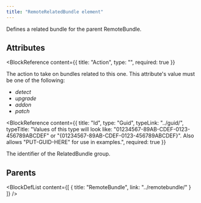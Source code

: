 ```yaml
---
title: "RemoteRelatedBundle element"
---
```



Defines a related bundle for the parent RemoteBundle.


## Attributes

<BlockWrapper>

  <BlockReference
    content={{
      title: "Action",
      type: "",
      required: true
    }}
  >
  The action to take on bundles related to this one. This attribute's value must be one of the following:
  - *detect*
  - *upgrade*
  - *addon*
  - *patch*
  </BlockReference>

  <BlockReference
    content={{
      title: "Id",
      type: "Guid",
      typeLink: "../guid/",
      typeTitle: "Values of this type will look like: \"01234567-89AB-CDEF-0123-456789ABCDEF\" or \"{01234567-89AB-CDEF-0123-456789ABCDEF}\". Also allows \"PUT-GUID-HERE\" for use in examples.",
      required: true
    }}
  >
  The identifier of the RelatedBundle group.
  </BlockReference>

</BlockWrapper>


## Parents

<BlockDefList content={[
    {
      title: "RemoteBundle",
      link: "../remotebundle/"
    }
  ]}
/>